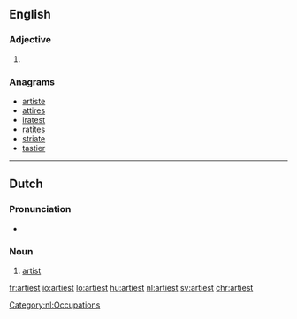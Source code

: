 ==English==

===Adjective===
{{head|en|adjective superlative form}}

# {{en-superlative of|arty}}

===Anagrams===
* [[artiste#English|artiste]]
* [[attires#English|attires]]
* [[iratest#English|iratest]]
* [[ratites#English|ratites]]
* [[striate#English|striate]]
* [[tastier#English|tastier]]

----

==Dutch==

===Pronunciation===
* {{audio|Nl-artiest.ogg|Audio|lang=nl}}

===Noun===
{{nl-noun|m|-en|artiestje|f=artieste}}
# [[artist]]

[[Category:nl:Occupations]]

[[fr:artiest]]
[[io:artiest]]
[[lo:artiest]]
[[hu:artiest]]
[[nl:artiest]]
[[sv:artiest]]
[[chr:artiest]]